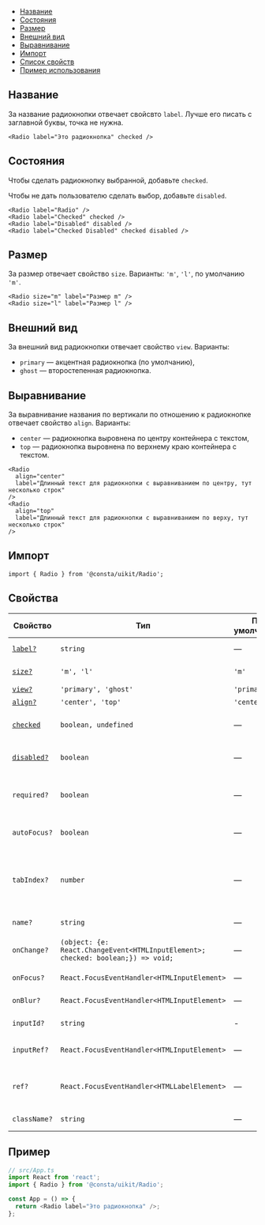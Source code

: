 
<MdxMenu>

- [Название](#название)
- [Состояния](#состояния)
- [Размер](#размер)
- [Внешний вид](#внешний-вид)
- [Выравнивание](#выравнивание)
- [Импорт](#импорт)
- [Список свойств](#свойства)
- [Пример использования](#пример)

</MdxMenu>

## Название

За название радиокнопки отвечает свойсвто `label`. Лучше его писать с заглавной буквы, точка не нужна.

<RadioExampleOne />

```tsx
<Radio label="Это радиокнопка" checked />
```

## Состояния

Чтобы сделать радиокнопку выбранной, добавьте `checked`.

Чтобы не дать пользователю сделать выбор, добавьте `disabled`.

<RadioExampleStatus />

```tsx
<Radio label="Radio" />
<Radio label="Checked" checked />
<Radio label="Disabled" disabled />
<Radio label="Checked Disabled" checked disabled />
```

## Размер

За размер отвечает свойство `size`. Варианты: `'m'`, `'l'`, по умолчанию `'m'`.

<RadioExampleSize />

```tsx
<Radio size="m" label="Размер m" />
<Radio size="l" label="Размер l" />
```

## Внешний вид

За внешний вид радиокнопки отвечает свойство `view`. Варианты:

- `primary` — акцентная радиокнопка (по умолчанию),
- `ghost` — второстепенная радиокнопка.

<RadioExampleView />

## Выравнивание

За выравнивание названия по вертикали по отношению к радиокнопке отвечает свойство `align`. Варианты:

- `center` — радиокнопка выровнена по центру контейнера с текстом,
- `top` — радиокнопка выровнена по верхнему краю контейнера с текстом.

<RadioExampleAlign />

```tsx
<Radio
  align="center"
  label="Длинный текст для радиокнопки с выравниванием по центру, тут несколько строк"
/>
<Radio
  align="top"
  label="Длинный текст для радиокнопки с выравниванием по верху, тут несколько строк"
/>
```

## Импорт

```tsx
import { Radio } from '@consta/uikit/Radio';
```

## Свойства

| Свойство                  | Тип                                                                              | По умолчанию | Описание                                                                     |
| ------------------------- | -------------------------------------------------------------------------------- | ------------ | ---------------------------------------------------------------------------- |
| [`label?`](#название)     | `string`                                                                         | —            | Текст рядом с радиокнопкой                                                   |
| [`size?`](#размер)        | `'m', 'l'`                                                                       | `'m'`        | Размер радиокнопки                                                           |
| [`view?`](#внешний-вид)   | `'primary', 'ghost'`                                                             | `'primary'`  | Внешний вид                                                                  |
| [`align?`](#выравнивание) | `'center', 'top'`                                                                | `'center'`   | Выравнивание                                                                 |
| [`checked`](#состояния)   | `boolean, undefined`                                                             | —            | Делает радиокнопку выбранной                                                 |
| [`disabled?`](#состояния) | `boolean`                                                                        | —            | Делает радиокнопку неактивной                                                |
| `required?`               | `boolean`                                                                        | —            | Такую радиокнопку обязательно нужно выбрать                                  |
| `autoFocus?`              | `boolean`                                                                        | —            | Переносит фокус на эту кнопку                                                |
| `tabIndex?`               | `number`                                                                         | —            | Порядковый номер при переходе между элементами интерфейса по клавише **tab** |
| `name?`                   | `string`                                                                         | —            | Имя для `<input>` в DOM                                                      |
| `onChange?`               | `(object: {e: React.ChangeEvent<HTMLInputElement>; checked: boolean;}) => void;` | —            | Действие при выборе радиокнопки                                              |
| `onFocus?`                | `React.FocusEventHandler<HTMLInputElement>`                                      | —            | Действие по фокусу                                                           |
| `onBlur?`                 | `React.FocusEventHandler<HTMLInputElement>`                                      | —            | Действие при потере фокуса                                                   |
| `inputId?`                | `string`                                                                         | -            | Идентификатор для инпута                                                     |
| `inputRef?`               | `React.FocusEventHandler<HTMLInputElement>`                                      | —            | Ссылка на DOM-элемент `<input>`                                              |
| `ref?`                    | `React.FocusEventHandler<HTMLLabelElement>`                                      | —            | Ссылка на корневой DOM-элемент этого компонента                              |
| `className?`              | `string`                                                                         | —            | Дополнительные CSS-классы                                                    |

## Пример

```ts
// src/App.ts
import React from 'react';
import { Radio } from '@consta/uikit/Radio';

const App = () => {
  return <Radio label="Это радиокнопка" />;
};
```
